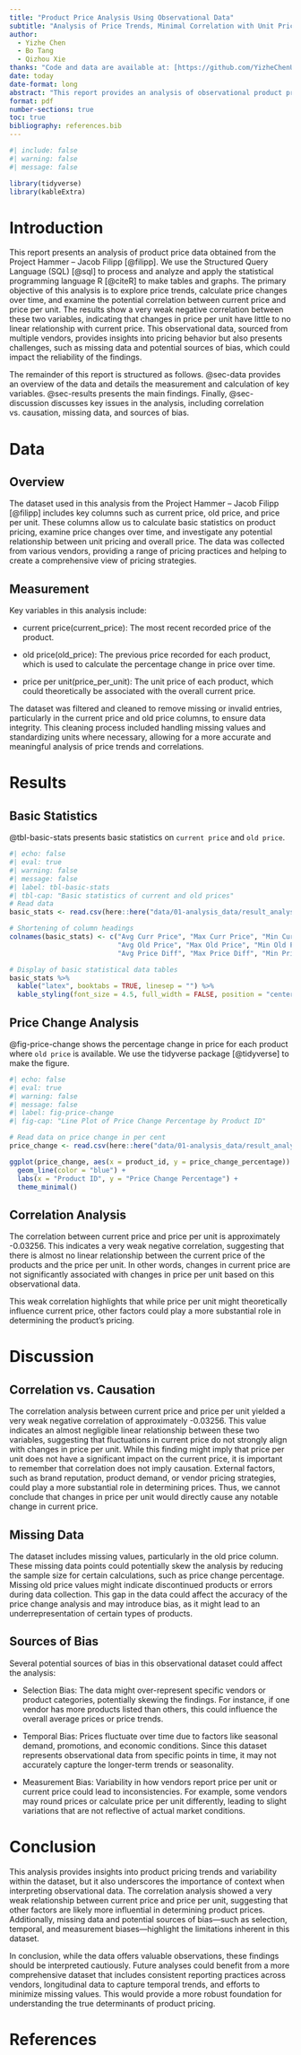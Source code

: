 ```yaml
---
title: "Product Price Analysis Using Observational Data"
subtitle: "Analysis of Price Trends, Minimal Correlation with Unit Pricing, and Potential Data Biases"
author: 
  - Yizhe Chen
  - Bo Tang
  - Qizhou Xie
thanks: "Code and data are available at: [https://github.com/YizheChenUT/Product_Prices.git](https://github.com/YizheChenUT/Product_Prices.git)."
date: today
date-format: long
abstract: "This report provides an analysis of observational product price data, focusing on current price statistics, price changes, and the weak correlation observed between current price and unit price. The findings indicate that there is minimal linear relationship between these two variables, suggesting that other factors may play a more substantial role in determining product prices. In the discussion, we address the implications of this weak correlation, the impact of missing data on price change calculations, and potential sources of bias that could influence the analysis."
format: pdf
number-sections: true
toc: true
bibliography: references.bib
---
```


```r
#| include: false
#| warning: false
#| message: false

library(tidyverse)
library(kableExtra)

```


# Introduction

This report presents an analysis of product price data obtained from the Project Hammer – Jacob Filipp [@filipp]. We use the Structured Query Language (SQL) [@sql] to process and analyze and apply the statistical programming language R [@citeR] to make tables and graphs. The primary objective of this analysis is to explore price trends, calculate price changes over time, and examine the potential correlation between current price and price per unit. The results show a very weak negative correlation between these two variables, indicating that changes in price per unit have little to no linear relationship with current price. This observational data, sourced from multiple vendors, provides insights into pricing behavior but also presents challenges, such as missing data and potential sources of bias, which could impact the reliability of the findings.

The remainder of this report is structured as follows. @sec-data provides an overview of the data and details the measurement and calculation of key variables. @sec-results presents the main findings. Finally, @sec-discussion discusses key issues in the analysis, including correlation vs. causation, missing data, and sources of bias.

# Data {#sec-data}

## Overview

The dataset used in this analysis from the Project Hammer – Jacob Filipp [@filipp] includes key columns such as current price, old price, and price per unit. These columns allow us to calculate basic statistics on product pricing, examine price changes over time, and investigate any potential relationship between unit pricing and overall price. The data was collected from various vendors, providing a range of pricing practices and helping to create a comprehensive view of pricing strategies.

## Measurement

Key variables in this analysis include:

- current price(current_price): The most recent recorded price of the product.

- old price(old_price): The previous price recorded for each product, which is used to calculate the percentage change in price over time.

- price per unit(price_per_unit): The unit price of each product, which could theoretically be associated with the overall current price.

The dataset was filtered and cleaned to remove missing or invalid entries, particularly in the current price and old price columns, to ensure data integrity. This cleaning process included handling missing values and standardizing units where necessary, allowing for a more accurate and meaningful analysis of price trends and correlations.

# Results {#sec-results}

## Basic Statistics

@tbl-basic-stats presents basic statistics on `current price` and `old price`.


```r
#| echo: false
#| eval: true
#| warning: false
#| message: false
#| label: tbl-basic-stats
#| tbl-cap: "Basic statistics of current and old prices"
# Read data
basic_stats <- read.csv(here::here("data/01-analysis_data/result_analysis1.csv"))

# Shortening of column headings
colnames(basic_stats) <- c("Avg Curr Price", "Max Curr Price", "Min Curr Price",
                           "Avg Old Price", "Max Old Price", "Min Old Price",
                           "Avg Price Diff", "Max Price Diff", "Min Price Diff")

# Display of basic statistical data tables
basic_stats %>%
  kable("latex", booktabs = TRUE, linesep = "") %>%
  kable_styling(font_size = 4.5, full_width = FALSE, position = "center")

```

## Price Change Analysis

@fig-price-change shows the percentage change in price for each product where `old price` is available. We use the tidyverse package [@tidyverse] to make the figure.

```r
#| echo: false
#| eval: true
#| warning: false
#| message: false
#| label: fig-price-change
#| fig-cap: "Line Plot of Price Change Percentage by Product ID"

# Read data on price change in per cent
price_change <- read.csv(here::here("data/01-analysis_data/result_analysis2.csv"))

ggplot(price_change, aes(x = product_id, y = price_change_percentage)) +
  geom_line(color = "blue") +
  labs(x = "Product ID", y = "Price Change Percentage") +
  theme_minimal()
```

## Correlation Analysis

The correlation between current price and price per unit is approximately -0.03256. This indicates a very weak negative correlation, suggesting that there is almost no linear relationship between the current price of the products and the price per unit. In other words, changes in current price are not significantly associated with changes in price per unit based on this observational data.

This weak correlation highlights that while price per unit might theoretically influence current price, other factors could play a more substantial role in determining the product's pricing.



# Discussion {#sec-discussion}

## Correlation vs. Causation

The correlation analysis between current price and price per unit yielded a very weak negative correlation of approximately -0.03256. This value indicates an almost negligible linear relationship between these two variables, suggesting that fluctuations in current price do not strongly align with changes in price per unit. While this finding might imply that price per unit does not have a significant impact on the current price, it is important to remember that correlation does not imply causation. External factors, such as brand reputation, product demand, or vendor pricing strategies, could play a more substantial role in determining prices. Thus, we cannot conclude that changes in price per unit would directly cause any notable change in current price.

## Missing Data

The dataset includes missing values, particularly in the old price column. These missing data points could potentially skew the analysis by reducing the sample size for certain calculations, such as price change percentage. Missing old price values might indicate discontinued products or errors during data collection. This gap in the data could affect the accuracy of the price change analysis and may introduce bias, as it might lead to an underrepresentation of certain types of products.

## Sources of Bias

Several potential sources of bias in this observational dataset could affect the analysis:

- Selection Bias: The data might over-represent specific vendors or product categories, potentially skewing the findings. For instance, if one vendor has more products listed than others, this could influence the overall average prices or price trends.

- Temporal Bias: Prices fluctuate over time due to factors like seasonal demand, promotions, and economic conditions. Since this dataset represents observational data from specific points in time, it may not accurately capture the longer-term trends or seasonality.

- Measurement Bias: Variability in how vendors report price per unit or current price could lead to inconsistencies. For example, some vendors may round prices or calculate price per unit differently, leading to slight variations that are not reflective of actual market conditions. 

# Conclusion

This analysis provides insights into product pricing trends and variability within the dataset, but it also underscores the importance of context when interpreting observational data. The correlation analysis showed a very weak relationship between current price and price per unit, suggesting that other factors are likely more influential in determining product prices. Additionally, missing data and potential sources of bias—such as selection, temporal, and measurement biases—highlight the limitations inherent in this dataset.

In conclusion, while the data offers valuable observations, these findings should be interpreted cautiously. Future analyses could benefit from a more comprehensive dataset that includes consistent reporting practices across vendors, longitudinal data to capture temporal trends, and efforts to minimize missing values. This would provide a more robust foundation for understanding the true determinants of product pricing.

\newpage


# References


